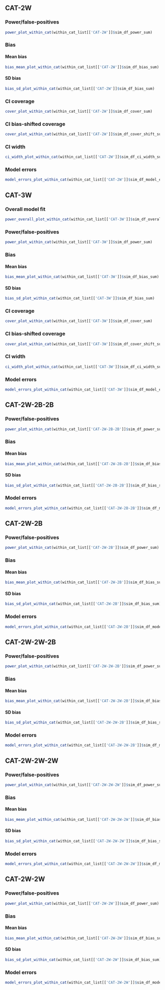## CAT-2W

### Power/false-positives

```r
power_plot_within_cat(within_cat_list[['CAT-2W']]$sim_df_power_sum)
```



### Bias 

#### Mean bias 

```r
bias_mean_plot_within_cat(within_cat_list[['CAT-2W']]$sim_df_bias_sum)
```



#### SD bias 

```r
bias_sd_plot_within_cat(within_cat_list[['CAT-2W']]$sim_df_bias_sum)
```



### CI coverage

```r
cover_plot_within_cat(within_cat_list[['CAT-2W']]$sim_df_cover_sum)
```



### CI bias-shifted coverage

```r
cover_plot_within_cat(within_cat_list[['CAT-2W']]$sim_df_cover_shift_sum)
```



### CI width

```r
ci_width_plot_within_cat(within_cat_list[['CAT-2W']]$sim_df_ci_width_sum)
```



### Model errors

```r
model_errors_plot_within_cat(within_cat_list[['CAT-2W']]$sim_df_model_errors_sum)
```




## CAT-3W

### Overall model fit

```r
power_overall_plot_within_cat(within_cat_list[['CAT-3W']]$sim_df_overall_sum)
```



### Power/false-positives

```r
power_plot_within_cat(within_cat_list[['CAT-3W']]$sim_df_power_sum)
```



### Bias 

#### Mean bias 

```r
bias_mean_plot_within_cat(within_cat_list[['CAT-3W']]$sim_df_bias_sum)
```



#### SD bias 

```r
bias_sd_plot_within_cat(within_cat_list[['CAT-3W']]$sim_df_bias_sum)
```



### CI coverage

```r
cover_plot_within_cat(within_cat_list[['CAT-3W']]$sim_df_cover_sum)
```



### CI bias-shifted coverage

```r
cover_plot_within_cat(within_cat_list[['CAT-3W']]$sim_df_cover_shift_sum)
```



### CI width

```r
ci_width_plot_within_cat(within_cat_list[['CAT-3W']]$sim_df_ci_width_sum)
```



### Model errors

```r
model_errors_plot_within_cat(within_cat_list[['CAT-3W']]$sim_df_model_errors_sum)
```




## CAT-2W-2B-2B

### Power/false-positives

```r
power_plot_within_cat(within_cat_list[['CAT-2W-2B-2B']]$sim_df_power_sum)
```



### Bias 

#### Mean bias 

```r
bias_mean_plot_within_cat(within_cat_list[['CAT-2W-2B-2B']]$sim_df_bias_sum)
```



#### SD bias 

```r
bias_sd_plot_within_cat(within_cat_list[['CAT-2W-2B-2B']]$sim_df_bias_sum)
```



### Model errors

```r
model_errors_plot_within_cat(within_cat_list[['CAT-2W-2B-2B']]$sim_df_model_errors_sum)
```




## CAT-2W-2B

### Power/false-positives

```r
power_plot_within_cat(within_cat_list[['CAT-2W-2B']]$sim_df_power_sum)
```



### Bias 

#### Mean bias 

```r
bias_mean_plot_within_cat(within_cat_list[['CAT-2W-2B']]$sim_df_bias_sum)
```



#### SD bias 

```r
bias_sd_plot_within_cat(within_cat_list[['CAT-2W-2B']]$sim_df_bias_sum)
```



### Model errors

```r
model_errors_plot_within_cat(within_cat_list[['CAT-2W-2B']]$sim_df_model_errors_sum)
```




## CAT-2W-2W-2B

### Power/false-positives

```r
power_plot_within_cat(within_cat_list[['CAT-2W-2W-2B']]$sim_df_power_sum)
```



### Bias 

#### Mean bias 

```r
bias_mean_plot_within_cat(within_cat_list[['CAT-2W-2W-2B']]$sim_df_bias_sum)
```



#### SD bias 

```r
bias_sd_plot_within_cat(within_cat_list[['CAT-2W-2W-2B']]$sim_df_bias_sum)
```



### Model errors

```r
model_errors_plot_within_cat(within_cat_list[['CAT-2W-2W-2B']]$sim_df_model_errors_sum)
```




## CAT-2W-2W-2W

### Power/false-positives

```r
power_plot_within_cat(within_cat_list[['CAT-2W-2W-2W']]$sim_df_power_sum)
```



### Bias 

#### Mean bias 

```r
bias_mean_plot_within_cat(within_cat_list[['CAT-2W-2W-2W']]$sim_df_bias_sum)
```



#### SD bias 

```r
bias_sd_plot_within_cat(within_cat_list[['CAT-2W-2W-2W']]$sim_df_bias_sum)
```



### Model errors

```r
model_errors_plot_within_cat(within_cat_list[['CAT-2W-2W-2W']]$sim_df_model_errors_sum)
```




## CAT-2W-2W

### Power/false-positives

```r
power_plot_within_cat(within_cat_list[['CAT-2W-2W']]$sim_df_power_sum)
```



### Bias 

#### Mean bias 

```r
bias_mean_plot_within_cat(within_cat_list[['CAT-2W-2W']]$sim_df_bias_sum)
```



#### SD bias 

```r
bias_sd_plot_within_cat(within_cat_list[['CAT-2W-2W']]$sim_df_bias_sum)
```



### Model errors

```r
model_errors_plot_within_cat(within_cat_list[['CAT-2W-2W']]$sim_df_model_errors_sum)
```




